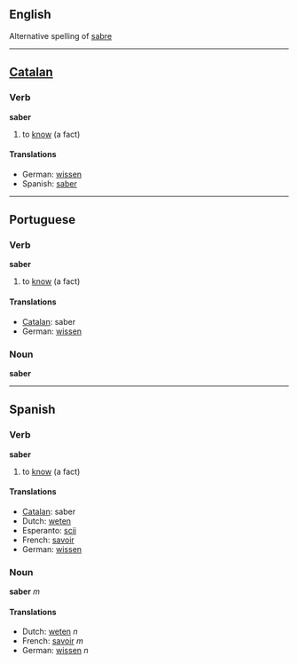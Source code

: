 ==English==
Alternative spelling of [[sabre]]
----
==[[Catalan]]==
===Verb===
'''saber'''

# to [[know]] (a fact)

====Translations====
*German: [[wissen]]
*Spanish: [[saber]]

----
==Portuguese==
===Verb===
'''saber'''

# to [[know]] (a fact)

====Translations====
*[[Catalan]]: saber
*German: [[wissen]]

===Noun===
'''saber'''
----

==Spanish==
===Verb===
'''saber'''

# to [[know]] (a fact)

====Translations====
*[[Catalan]]: saber
*Dutch: [[weten]]
*Esperanto: [[scii]]
*French: [[savoir]]
*German: [[wissen]]

===Noun===
'''saber''' ''m''

====Translations====
*Dutch: [[weten]] ''n''
*French: [[savoir]] ''m''
*German: [[wissen]] ''n''